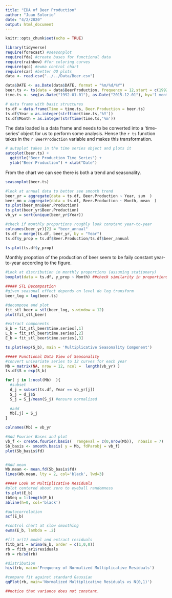 ```yaml
---
title: "EDA of Beer Production"
author: "Juan Solorio"
date: "4/2/2020"
output: html_document
---
```


```r
knitr::opts_chunk$set(echo = TRUE)
```
```r
library(tidyverse)
require(forecast) #seasonplot
require(fda) #create bases for functional data
require(rainbow) #for coloring curves
require(qcc) #ewma control chart
require(car) #better QQ plots
data <- read.csv("../../Data/Beer.csv")
```
```r
data$DATE <- as.Date(data$DATE, format = "%m/%d/%Y")
beer.ts <- ts(data = data$BeerProduction, frequency = 12,start = c(1992,1),end = c(2015,12))
time.ts <- seq(as.Date("1992-01-01"), as.Date("2015-12-01"), by='1 month' )

# data frame with basic structures
ts.df = data.frame(Time = time.ts, Beer.Production = beer.ts)
ts.df$Year = as.integer(strftime(time.ts,'%Y'))
ts.df$Month = as.integer(strftime(time.ts,'%m'))
```

The data loaded is a data frame and needs to be converted into a 'time-series' object for us to perform some analysis.
Hense the `r ts` function takes in the `r BeerProduction` variable and makes this transformation.

```r
# autoplot takes in the time series object and plots it
autoplot(beer.ts) +
  ggtitle("Beer Production Time Series") +
  ylab("Beer Production") + xlab("Date")
```

From the chart we can see there is both a trend and seasonality.

```r
seasonplot(beer.ts)
```

```r
#look at annual data to better see smooth trend
beer_yr = aggregate(data = ts.df, Beer.Production ~ Year, sum  )
beer_mn = aggregate(data = ts.df, Beer.Production ~ Month, mean  )
ts.plot(beer_mn$Beer.Production)
ts.plot(beer_yr$Beer.Production)
vb_yr = sort(unique(beer_yr$Year))

```


```r
#check if monthly proportions roughly look constant year-to-year
colnames(beer_yr)[2] = "beer_annual"
ts.df = merge(ts.df, beer_yr, by = "Year")
ts.df$y_prop = ts.df$Beer.Production/ts.df$beer_annual

ts.plot(ts.df$y_prop)

```

Monthly propotion of the production of beer seem to be faily constant year-to-year according to the figure.

```r
#Look at distribution in monthly proportions (assuming stationary)
boxplot(data = ts.df, y_prop ~ Month) ##check similarity in proportions

```

```r
##### STL Decompostion
#given seasonal effect depends on level do log transform
beer_log = log(beer.ts)

#decompose and plot
fit_stl_beer = stl(beer_log, s.window = 12)
plot(fit_stl_beer)

#extract components
S_b = fit_stl_beer$time.series[,1]
L_b = fit_stl_beer$time.series[,2]
E_b = fit_stl_beer$time.series[,3]

ts.plot(exp(S_b), main = 'Multiplicative Seasonality Component')

```

```r
##### Functional Data View of Seasonality
#convert univariate series to 12 curves for each year
Mb = matrix(NA, nrow = 12, ncol =  length(vb_yr) )
ts.df$S = exp(S_b)

for( j in 1:ncol(Mb)  ){
  #subset
  d_j = subset(ts.df, Year == vb_yr[j])
  S_j = d_j$S
  S_j = S_j/mean(S_j) #ensure normalized
  
  #add
  Mb[,j] = S_j
}

colnames(Mb) = vb_yr

#Add Fourier Bases and plot
vb_f <- create.fourier.basis(  rangeval = c(0,nrow(Mb)),  nbasis = 7)
Sb_basis <- smooth.basis( y = Mb, fdParobj = vb_f)
plot(Sb_basis$fd)


#Add mean
Wb.mean <- mean.fd(Sb_basis$fd)
lines(Wb.mean, lty = 2, col='black', lwd=3)

```

```r
##### Look at Multiplicative Residuals
#plot centered about zero to eyeball randomness
ts.plot(E_b)
tbSeq = 1:length(E_b)
abline(h=0, col='black')

#autocorrelation
acf(E_b)

#control chart at slow smoothing
ewma(E_b, lambda = .2)

```

```r
#fit ar(1) model and extract residuals
fitb_ar1 = arima(E_b, order = c(1,0,0))
rb = fitb_ar1$residuals
rb = rb/sd(rb)

#distribution
hist(rb, main='Frequency of Normalized Multiplicative Residuals')

#compare fit against standard Gaussian
qqPlot(rb, main='Normalized Multiplicative Residuals vs N(0,1)')

##notice that variance does not constant. 

```
